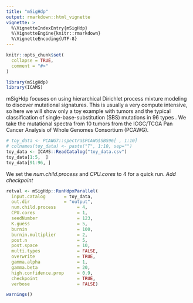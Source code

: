 ```yaml
---
title: "mSigHdp"
output: rmarkdown::html_vignette
vignette: >
  %\VignetteIndexEntry{mSigHdp}
  %\VignetteEngine{knitr::rmarkdown}
  %\VignetteEncoding{UTF-8}
---
```


```r
knitr::opts_chunk$set(
  collapse = TRUE,
  comment = "#>"
)
```

```r
library(mSigHdp)
library(ICAMS)
```

mSigHdp focuses on using hierarchical Dirichlet process mixture modeling
to discover mutational signatures. This is usually a very compute intensive, 
so here we will show only a toy example with tumors and the typical
classification of single-base-substitution (SBS) mutations in 96 types <ref>.
We take the mutational spectra from
10 tumors from the ICGC/TCGA Pan Cancer Analysis of Whole Genomes
Consortium (PCAWG).

```r
# toy_data <- PCAWG7::spectra$PCAWG$SBS96[ , 1:10]
# colnames(toy_data) <- paste("T", 1:10, sep="")
toy_data <- ICAMS::ReadCatalog("toy_data.csv")
toy_data[1:5,  ]
toy_data[91:96, ]
```

We set the _num.child.process_ and _CPU.cores_ to 4 for a quick run. 
*Add checkpoint*

```r


retval <- mSigHdp::RunHdpxParallel(
  input.catalog       = toy_data,
  out.dir             = "output",
  num.child.process        = 4, 
  CPU.cores                = 1,
  seedNumber               = 123,
  K.guess                  = 5,
  burnin                   = 100,
  burnin.multiplier        = 2,
  post.n                   = 5, 
  post.space               = 10, 
  multi.types              = FALSE, 
  overwrite                = TRUE,
  gamma.alpha              = 1,
  gamma.beta               = 20, 
  high.confidence.prop     = 0.9,
  checkpoint               = TRUE,
  verbose                  = FALSE) 

warnings()


```

